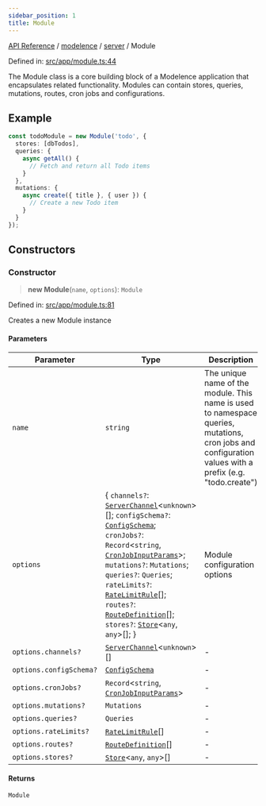 ```yaml
---
sidebar_position: 1
title: Module
---
```


[API Reference](/api-reference/modelence/server/classes/../../../index) / [modelence](/api-reference/modelence/server/classes/../../index) / [server](/api-reference/modelence/server/classes/../index) / Module

Defined in: [src/app/module.ts:44](https://github.com/modelence/modelence/blob/35d8bc2685ef485e261064cb30d0318e5214971b/packages/modelence/src/app/module.ts#L44)

The Module class is a core building block of a Modelence application that encapsulates related functionality.
Modules can contain stores, queries, mutations, routes, cron jobs and configurations.

## Example

```ts
const todoModule = new Module('todo', {
  stores: [dbTodos],
  queries: {
    async getAll() {
      // Fetch and return all Todo items
    }
  },
  mutations: {
    async create({ title }, { user }) {
      // Create a new Todo item
    }
  }
});
```

## Constructors

### Constructor

> **new Module**(`name`, `options`): `Module`

Defined in: [src/app/module.ts:81](https://github.com/modelence/modelence/blob/35d8bc2685ef485e261064cb30d0318e5214971b/packages/modelence/src/app/module.ts#L81)

Creates a new Module instance

#### Parameters

| Parameter | Type | Description |
| ------ | ------ | ------ |
| `name` | `string` | The unique name of the module. This name is used to namespace queries, mutations, cron jobs and configuration values with a prefix (e.g. "todo.create") |
| `options` | \{ `channels?`: [`ServerChannel`](/api-reference/modelence/server/classes/ServerChannel)\<`unknown`\>[]; `configSchema?`: [`ConfigSchema`](/api-reference/modelence/server/classes/../../index/type-aliases/ConfigSchema); `cronJobs?`: `Record`\<`string`, [`CronJobInputParams`](/api-reference/modelence/server/classes/../type-aliases/CronJobInputParams)\>; `mutations?`: `Mutations`; `queries?`: `Queries`; `rateLimits?`: [`RateLimitRule`](/api-reference/modelence/server/classes/../type-aliases/RateLimitRule)[]; `routes?`: [`RouteDefinition`](/api-reference/modelence/server/classes/../type-aliases/RouteDefinition)[]; `stores?`: [`Store`](/api-reference/modelence/server/classes/Store)\<`any`, `any`\>[]; \} | Module configuration options |
| `options.channels?` | [`ServerChannel`](/api-reference/modelence/server/classes/ServerChannel)\<`unknown`\>[] | - |
| `options.configSchema?` | [`ConfigSchema`](/api-reference/modelence/server/classes/../../index/type-aliases/ConfigSchema) | - |
| `options.cronJobs?` | `Record`\<`string`, [`CronJobInputParams`](/api-reference/modelence/server/classes/../type-aliases/CronJobInputParams)\> | - |
| `options.mutations?` | `Mutations` | - |
| `options.queries?` | `Queries` | - |
| `options.rateLimits?` | [`RateLimitRule`](/api-reference/modelence/server/classes/../type-aliases/RateLimitRule)[] | - |
| `options.routes?` | [`RouteDefinition`](/api-reference/modelence/server/classes/../type-aliases/RouteDefinition)[] | - |
| `options.stores?` | [`Store`](/api-reference/modelence/server/classes/Store)\<`any`, `any`\>[] | - |

#### Returns

`Module`
